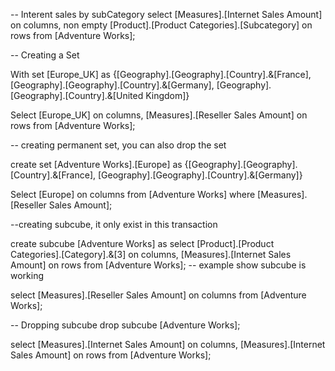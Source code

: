 -- Interent sales by subCategory
select [Measures].[Internet Sales Amount] 
on columns,
non empty [Product].[Product Categories].[Subcategory]
on rows
from [Adventure Works];

-- Creating a Set

With set [Europe_UK] as
{[Geography].[Geography].[Country].&[France],
[Geography].[Geography].[Country].&[Germany],
[Geography].[Geography].[Country].&[United Kingdom]}


Select [Europe_UK]
on columns,
[Measures].[Reseller Sales Amount]
on rows
from [Adventure Works];

-- creating permanent set, you can also drop the set

create set [Adventure Works].[Europe] as
{[Geography].[Geography].[Country].&[France],
[Geography].[Geography].[Country].&[Germany]}

Select [Europe]
on columns
from [Adventure Works]
where [Measures].[Reseller Sales Amount];

--creating subcube, it only exist in this transaction

create subcube [Adventure Works] as
select [Product].[Product Categories].[Category].&[3]
on columns,
[Measures].[Internet Sales Amount]
on rows
from [Adventure Works];
-- example show subcube is working

select [Measures].[Reseller Sales Amount]
on columns
from [Adventure Works];

-- Dropping subcube
drop subcube [Adventure Works];


select [Measures].[Internet Sales Amount]
on columns,
[Measures].[Internet Sales Amount]
on rows
from [Adventure Works];

